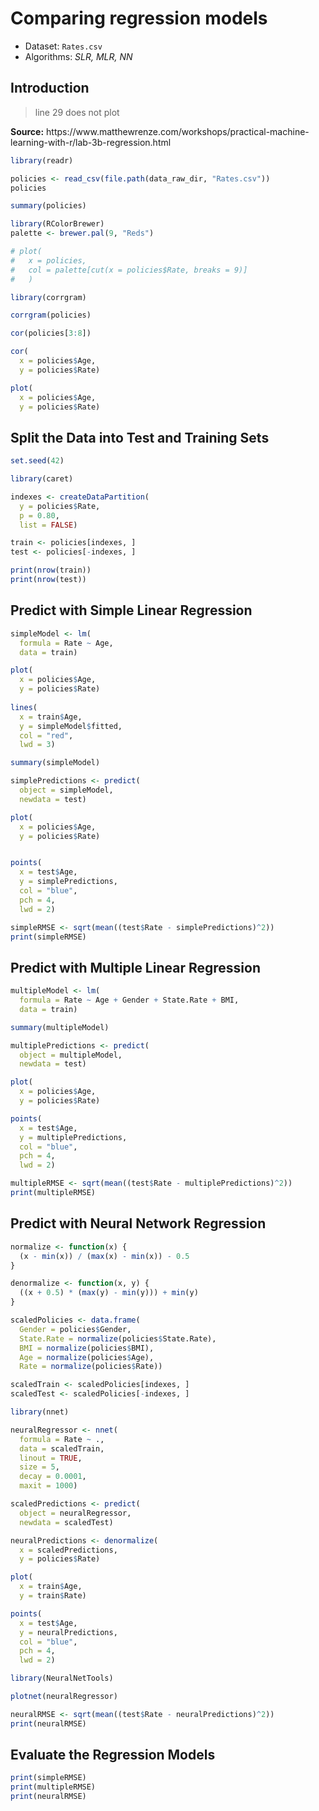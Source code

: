 # Comparing regression models

* Dataset: `Rates.csv`
* Algorithms: *SLR, MLR, NN*

## Introduction

> line 29 does not plot

**Source:** https://www.matthewrenze.com/workshops/practical-machine-learning-with-r/lab-3b-regression.html

```r
library(readr)

policies <- read_csv(file.path(data_raw_dir, "Rates.csv"))
policies
```

```r
summary(policies)
```

```r
library(RColorBrewer)
palette <- brewer.pal(9, "Reds")
```


```r
# plot(
#   x = policies,
#   col = palette[cut(x = policies$Rate, breaks = 9)]
#   )
```

```r
library(corrgram)

corrgram(policies)
```


```r
cor(policies[3:8])
```

```r
cor(
  x = policies$Age, 
  y = policies$Rate)
```

```r
plot(
  x = policies$Age, 
  y = policies$Rate)
```

## Split the Data into Test and Training Sets

```r
set.seed(42)

```


```r
library(caret)

indexes <- createDataPartition(
  y = policies$Rate,
  p = 0.80,
  list = FALSE)

train <- policies[indexes, ]
test <- policies[-indexes, ]

```

```r
print(nrow(train))
print(nrow(test))
```

## Predict with Simple Linear Regression

```r
simpleModel <- lm(
  formula = Rate ~ Age,
  data = train)
```

```r
plot(
  x = policies$Age, 
  y = policies$Rate)
  
lines(
  x = train$Age,
  y = simpleModel$fitted, 
  col = "red",
  lwd = 3)
```

```r
summary(simpleModel)
```

```r
simplePredictions <- predict(
  object = simpleModel,
  newdata = test)
```

```r
plot(
  x = policies$Age, 
  y = policies$Rate)


points(
  x = test$Age,
  y = simplePredictions,
  col = "blue",
  pch = 4,
  lwd = 2)
```

```r
simpleRMSE <- sqrt(mean((test$Rate - simplePredictions)^2))
print(simpleRMSE)
```

## Predict with Multiple Linear Regression

```r
multipleModel <- lm(
  formula = Rate ~ Age + Gender + State.Rate + BMI,
  data = train)
```

```r
summary(multipleModel)
```

```r
multiplePredictions <- predict(
  object = multipleModel,
  newdata = test)
```

```r
plot(
  x = policies$Age, 
  y = policies$Rate)

points(
  x = test$Age,
  y = multiplePredictions,
  col = "blue",
  pch = 4,
  lwd = 2)
```

```r
multipleRMSE <- sqrt(mean((test$Rate - multiplePredictions)^2))
print(multipleRMSE)
```

## Predict with Neural Network Regression

```r
normalize <- function(x) {
  (x - min(x)) / (max(x) - min(x)) - 0.5
}
```

```r
denormalize <- function(x, y) {
  ((x + 0.5) * (max(y) - min(y))) + min(y)
}
```

```r
scaledPolicies <- data.frame(
  Gender = policies$Gender,
  State.Rate = normalize(policies$State.Rate),
  BMI = normalize(policies$BMI),
  Age = normalize(policies$Age),
  Rate = normalize(policies$Rate))
```

```r
scaledTrain <- scaledPolicies[indexes, ]
scaledTest <- scaledPolicies[-indexes, ]

```

```r
library(nnet)

neuralRegressor <- nnet(
  formula = Rate ~ .,
  data = scaledTrain,
  linout = TRUE,
  size = 5,
  decay = 0.0001,
  maxit = 1000)
```

```r
scaledPredictions <- predict(
  object = neuralRegressor, 
  newdata = scaledTest)
```

```r
neuralPredictions <- denormalize(
  x = scaledPredictions, 
  y = policies$Rate)
```

```r
plot(
  x = train$Age, 
  y = train$Rate)

points(
  x = test$Age,
  y = neuralPredictions,
  col = "blue",
  pch = 4,
  lwd = 2)
```

```r
library(NeuralNetTools)

plotnet(neuralRegressor)
```

```r
neuralRMSE <- sqrt(mean((test$Rate - neuralPredictions)^2))
print(neuralRMSE)
```

## Evaluate the Regression Models

```r
print(simpleRMSE)
print(multipleRMSE)
print(neuralRMSE)
```
